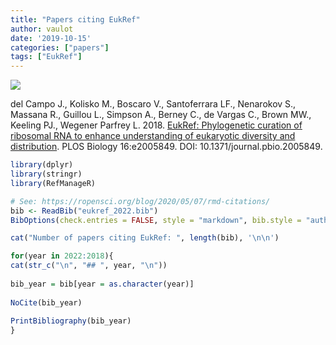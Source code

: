 ```yaml
---
title: "Papers citing EukRef"
author: vaulot
date: '2019-10-15'
categories: ["papers"]
tags: ["EukRef"]
---
```


![](eukref_paper_2018.png)

del Campo J., Kolisko M., Boscaro V., Santoferrara LF., Nenarokov S., Massana R., Guillou L., Simpson A., Berney C., de Vargas C., Brown MW., Keeling PJ., Wegener Parfrey L. 2018. [EukRef: Phylogenetic curation of ribosomal RNA to enhance understanding of eukaryotic diversity and distribution](https://journals.plos.org/plosbiology/article?id=10.1371/journal.pbio.2005849). PLOS Biology 16:e2005849. DOI: 10.1371/journal.pbio.2005849.

```r
library(dplyr)
library(stringr)
library(RefManageR)

# See: https://ropensci.org/blog/2020/05/07/rmd-citations/
bib <- ReadBib("eukref_2022.bib")
BibOptions(check.entries = FALSE, style = "markdown", bib.style = "authoryear", no.print.fields = c("pmid", "url"))

cat("Number of papers citing EukRef: ", length(bib), '\n\n')

for(year in 2022:2018){
cat(str_c("\n", "## ", year, "\n"))
  
bib_year = bib[year = as.character(year)]
  
NoCite(bib_year)
  
PrintBibliography(bib_year)
}
```
